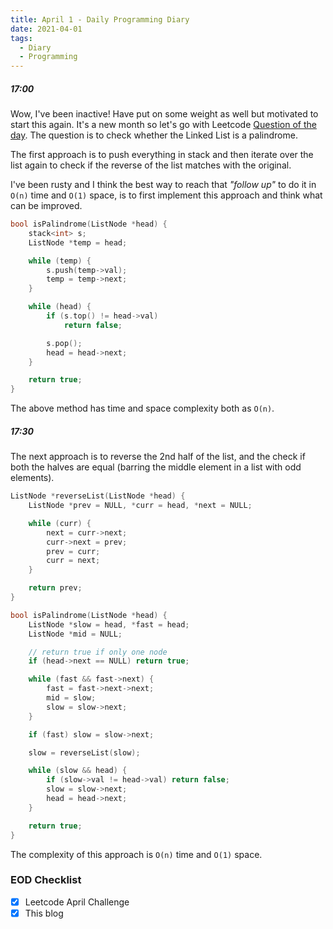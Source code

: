 ```yaml
---
title: April 1 - Daily Programming Diary
date: 2021-04-01
tags:
  - Diary
  - Programming
---
```


##### 17:00
Wow, I've been inactive! Have put on some weight as well but motivated to start this again. It's a new month so let's go with Leetcode [Question of the day](https://leetcode.com/explore/featured/card/april-leetcoding-challenge-2021/593/week-1-april-1st-april-7th/3693/).
The question is to check whether the Linked List is a palindrome.

The first approach is to push everything in stack and then iterate over the list again to check if the reverse of the list matches with the original.

I've been rusty and I think the best way to reach that _"follow up"_ to do it in `O(n)` time and `O(1)` space, is to first implement this approach and think what can be improved.  

```cpp:title=palindrome-linked-list-using-stack.cpp
bool isPalindrome(ListNode *head) {
    stack<int> s;
    ListNode *temp = head;

    while (temp) {
        s.push(temp->val);
        temp = temp->next;
    }

    while (head) {
        if (s.top() != head->val)
            return false;

        s.pop();
        head = head->next;
    }

    return true;
}
```

The above method has time and space complexity both as `O(n)`.

##### 17:30
The next approach is to reverse the 2nd half of the list, and the check if both the halves are equal (barring the middle element in a list with odd elements).

```cpp:title=palindrome-linked-list-using-reverse.cpp
ListNode *reverseList(ListNode *head) {
    ListNode *prev = NULL, *curr = head, *next = NULL;

    while (curr) {
        next = curr->next;
        curr->next = prev;
        prev = curr;
        curr = next;
    }

    return prev;
}

bool isPalindrome(ListNode *head) {
    ListNode *slow = head, *fast = head;
    ListNode *mid = NULL;

    // return true if only one node
    if (head->next == NULL) return true;

    while (fast && fast->next) {
        fast = fast->next->next;
        mid = slow;
        slow = slow->next;
    }

    if (fast) slow = slow->next;

    slow = reverseList(slow);

    while (slow && head) {
        if (slow->val != head->val) return false;
        slow = slow->next;
        head = head->next;
    }

    return true;
}
```

The complexity of this approach is `O(n)` time and `O(1)` space.


### EOD Checklist
- [x] Leetcode April Challenge
- [x] This blog